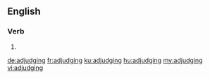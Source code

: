 ==English==

===Verb===
{{head|en|present participle}}

# {{present participle of|adjudge|lang=en|nocat=1}}

[[de:adjudging]]
[[fr:adjudging]]
[[ku:adjudging]]
[[hu:adjudging]]
[[my:adjudging]]
[[vi:adjudging]]
